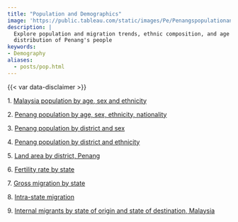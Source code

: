 ```yaml
---
title: "Population and Demographics"
image: 'https://public.tableau.com/static/images/Pe/Penangspopulationanddemographics/Overalltrend/1.png'
description: |
  Explore population and migration trends, ethnic composition, and age 
  distribution of Penang's people
keywords: 
- Demography
aliases:
  - posts/pop.html
---
```


::: dashboard
```{=html}
<script type='module' src='https://public.tableau.com/javascripts/api/tableau.embedding.3.latest.min.js'></script>
<tableau-viz id='tableau-viz' 
    src='https://public.tableau.com/views/Penangspopulationanddemographics/Overalltrend' 
    width='1000' height='850' toolbar='bottom' >
  <custom-parameter name=":showShareOptions" value="false"></custom-parameter>
</tableau-viz>
```
:::

::: {.callout-important icon="false" collapse="true" title="Download data"}
{{< var data-disclaimer >}}

1\. [Malaysia population by age, sex and ethnicity](https://docs.google.com/spreadsheets/d/e/2PACX-1vS03rougOQ6GD0tmhK1hEwrkCOTjZ8C5QhkpxYTyMgFD1VHCdgXl39dWyr0t05T3odUtUf5-EhertBq/pub?gid=1977271985&single=true&output=csv)

2\. [Penang population by age, sex, ethnicity, nationality](https://docs.google.com/spreadsheets/d/e/2PACX-1vS03rougOQ6GD0tmhK1hEwrkCOTjZ8C5QhkpxYTyMgFD1VHCdgXl39dWyr0t05T3odUtUf5-EhertBq/pub?gid=1214011858&single=true&output=csv)

3\. [Penang population by district and sex](https://docs.google.com/spreadsheets/d/e/2PACX-1vS03rougOQ6GD0tmhK1hEwrkCOTjZ8C5QhkpxYTyMgFD1VHCdgXl39dWyr0t05T3odUtUf5-EhertBq/pub?gid=1633204781&single=true&output=csv)

4\. [Penang population by district and ethnicity](https://docs.google.com/spreadsheets/d/e/2PACX-1vS03rougOQ6GD0tmhK1hEwrkCOTjZ8C5QhkpxYTyMgFD1VHCdgXl39dWyr0t05T3odUtUf5-EhertBq/pub?gid=771529500&single=true&output=csv)

5\. [Land area by district, Penang](https://docs.google.com/spreadsheets/d/e/2PACX-1vTMnhuIFhVotk0DgOYui9xpydR-pi9eavuNSMrofvWouhi1zd7a_6pTYc5ePBVxVA/pub?gid=1684777835&single=true&output=csv)

6\. [Fertility rate by state](https://docs.google.com/spreadsheets/d/e/2PACX-1vS03rougOQ6GD0tmhK1hEwrkCOTjZ8C5QhkpxYTyMgFD1VHCdgXl39dWyr0t05T3odUtUf5-EhertBq/pub?gid=1160286180&single=true&output=csv)

7\. [Gross migration by state](https://docs.google.com/spreadsheets/d/e/2PACX-1vTMfASHgcadYpr3D06Cixw7ll8j3AG5L4h96UpW_dQHc-qFZ1HSqZ162vHmIWew5cn5U6Z5VtXpqtoj/pub?gid=448670159&single=true&output=csv)

8\. [Intra-state migration](https://docs.google.com/spreadsheets/d/e/2PACX-1vT-bOUZoFusJ96iNM9abwbip9e9rBXeIsPFlRJnwH7zObee8ZUiNmg-ppzz17N3sw/pub?gid=682110531&single=true&output=csv)

9\. [Internal migrants by state of origin and state of destination, Malaysia](https://docs.google.com/spreadsheets/d/e/2PACX-1vTywDv-XFV18VMdNPtaikhCSfjWbEbhR8GcCOojbxlNzkt7nKmwem567XPa3onr-mdg_4f5inj7wthR/pub?gid=599265474&single=true&output=csv)
:::
